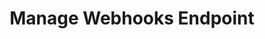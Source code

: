 ---
title: "Manage Webhooks Endpoint"
description: "Enables handling and management of webhooks for the API endpoint"
openapi: put /v1/webhooks/{customerWebhookId}
---